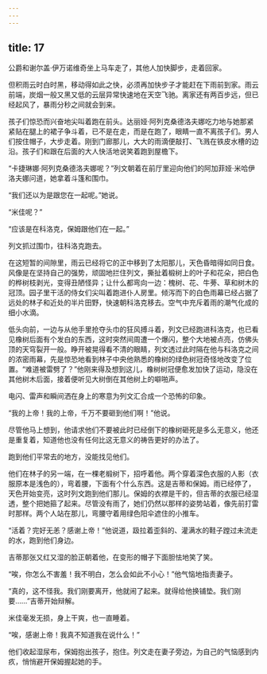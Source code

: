 ```yaml
---
---
---
```

title: 17
---




公爵和谢尔盖·伊万诺维奇坐上马车走了，其他人加快脚步，走着回家。

但积雨云时白时黑，移动得如此之快，必须再加快步子才能赶在下雨前到家。雨云前端，炭烟一般又黑又低的云层异常快速地在天空飞驰。离家还有两百步远，但已经起风了，暴雨分秒之间就会到来。

孩子们惊恐而兴奋地尖叫着跑在前头。达丽娅·阿列克桑德洛夫娜吃力地与她那紧紧贴在腿上的裙子争斗着，已不是在走，而是在跑了，眼睛一直不离孩子们。男人们按住帽子，大步走着。刚到门廊那儿，大大的雨滴便敲打、飞溅在铁皮水槽的边沿。孩子们和跟在后面的大人快活地说笑着跑到屋檐下。

“卡捷琳娜·阿列克桑德洛夫娜呢？”列文朝着在前厅里迎向他们的阿加菲娅·米哈伊洛夫娜问道，她拿着斗篷和围巾。

“我们还以为是跟您在一起呢。”她说。

“米佳呢？”

“应该是在科洛克，保姆跟他们在一起。”

列文抓过围巾，往科洛克跑去。

在这短暂的间隙里，雨云已经将它的正中移到了太阳那儿，天色昏暗得如同日食。风像是在坚持自己的强势，顽固地拦住列文，撕扯着椴树上的叶子和花朵，把白色的桦树枝剥光，变得丑陋怪异；让什么都弯向一边：槐树、花、牛蒡、草和树木的冠顶。园子里干活的侍女们尖叫着跑进仆人房里。倾泻而下的白色雨幕已经占据了远处的林子和近处的半片田野，快速朝科洛克移去。空气中充斥着雨的潮气化成的细小水滴。

低头向前，一边与从他手里抢夺头巾的狂风搏斗着，列文已经跑进科洛克，也已看见橡树后面有个发白的东西，这时突然间周遭一个爆闪，整个大地被点亮，仿佛头顶的天穹裂开一般。睁开被晃得看不清的眼睛，列文透过此时隔在他与科洛克之间的浓密雨幕，先是惊恐地看到林子中央他熟悉的橡树的绿色树冠奇怪地改变了位置。“难道被雷劈了？”他刚来得及想到这儿，橡树树冠便愈发加快了运动，隐没在其他树木后面，接着便听见大树倒在其他树上的噼啪声。

电闪、雷声和瞬间洒在身上的寒意为列文汇合成一个恐怖的印象。

“我的上帝！我的上帝，千万不要砸到他们啊！”他说。

尽管他马上想到，他请求他们不要被此时已经倒下的橡树砸死是多么无意义，他还是重复着，知道他也没有任何比这无意义的祷告更好的办法了。

跑到他们平常去的地方，没能找见他们。

他们在林子的另一端，在一棵老椴树下，招呼着他。两个穿着深色衣服的人影（衣服原本是浅色的），弯着腰，下面有个什么东西。这是吉蒂和保姆。雨已经停了，天色开始变亮，这时列文跑到他们那儿。保姆的衣襟是干的，但吉蒂的衣服已经湿透，整个把她箍了起来。尽管没有雨了，她们仍然以那样的姿势站着，像先前打雷时那样。两个人站在那儿，弯腰守着用绿色阳伞遮住的小推车。

“活着？完好无恙？感谢上帝！”他说道，趿拉着歪斜的、灌满水的鞋子蹚过未流走的水，跑到他们身边。

吉蒂那张又红又湿的脸正朝着他，在变形的帽子下面胆怯地笑了笑。

“唉，你怎么不害羞！我不明白，怎么会如此不小心！”他气恼地指责妻子。

“真的，这不怪我。我们刚要离开，他就闹了起来。就得给他换铺垫。我们刚要……”吉蒂开始辩解。

米佳毫发无损，身上干爽，也一直睡着。

“唉，感谢上帝！我真不知道我在说什么！”

他们收起湿尿布，保姆抱出孩子，抱住。列文走在妻子旁边，为自己的气恼感到内疚，悄悄避开保姆握起她的手。